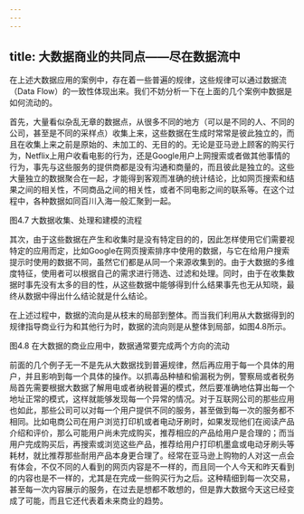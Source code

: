 ```yaml
---
---
---
```

title: 大数据商业的共同点——尽在数据流中
---




在上述大数据应用的案例中，存在着一些普遍的规律，这些规律可以通过数据流（Data Flow）的一致性体现出来。我们不妨分析一下在上面的几个案例中数据是如何流动的。

首先，大量看似杂乱无章的数据点，从很多不同的地方（可以是不同的人、不同的公司，甚至是不同的采样点）收集上来，这些数据在生成时常常是彼此独立的，而且在收集上来之前是原始的、未加工的、无目的的。无论是亚马逊上顾客的购买行为，Netflix上用户收看电影的行为，还是Google用户上网搜索或者做其他事情的行为，事先与这些服务的提供商都是没有沟通和商量的，而且彼此是独立的。这些大量独立的数据聚合在一起，才能得到客观而准确的统计结论，比如网页搜索和结果之间的相关性，不同商品之间的相关性，或者不同电影之间的联系等。在这个过程中，各种数据如同百川入海一般汇聚到一起。



图4.7 大数据收集、处理和建模的流程

其次，由于这些数据在产生和收集时是没有特定目的的，因此怎样使用它们需要视特定的应用而定，比如Google在网页搜索排序中使用的数据，与它在给用户搜索提示时使用的数据不同，虽然它们都是从同一个来源收集到的。由于大数据的多维度特征，使用者可以根据自己的需求进行筛选、过滤和处理。同时，由于在收集数据时事先没有太多的目的性，从这些数据中能够得到什么结果事先也无从知晓，最终从数据中得出什么结论就是什么结论。

在上述过程中，数据的流向是从枝末的局部到整体。而当我们利用从大数据得到的规律指导商业行为和其他行为时，数据的流向则是从整体到局部，如图4.8所示。



图4.8 在大数据的商业应用中，数据通常要完成两个方向的流动

前面的几个例子无一不是先从大数据找到普遍规律，然后再应用于每一个具体的用户，并且影响到每一个具体的操作。以抓毒品种植和偷漏税为例，警察局或者税务局首先需要根据大数据了解用电或者纳税普遍的模式，然后要准确地估算出每一个地址正常的模式，这样就能够发现每一个异常的情况。对于互联网公司的那些应用也如此，那些公司可以对每一个用户提供不同的服务，甚至做到每一次的服务都不相同。比如电商公司在用户浏览打印机或者电动牙刷时，如果发现他们在阅读产品介绍和评价，那么可能用户尚未完成购买，推荐相应的产品给用户是合理的；而当用户完成购买后，再搜索或浏览这些产品，推荐给用户打印机墨盒或电动牙刷头等耗材，就比推荐那些耐用产品本身更合理了。经常在亚马逊上购物的人对这一点会有体会，不仅不同的人看到的网页内容是不一样的，而且同一个人今天和昨天看到的内容也是不一样的，尤其是在完成一些购买行为之后。这种精细到每一次交易，甚至每一次内容展示的服务，在过去是想都不敢想的，但是靠大数据今天这已经变成了可能，而且它还代表着未来商业的趋势。